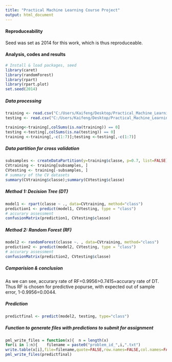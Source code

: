 ```yaml
---
title: "Practical Machine Learning Course Project"
output: html_document
---
```


#### Reproduceability

Seed was set as 2014 for this work, which is thus reproduceable.

#### Analysis, codes and results

```r
# Install & load packages, seed
library(caret)
library(randomForest) 
library(rpart) 
library(rpart.plot) 
set.seed(2014)
```

##### Data processing

```r
training <- read.csv("C:/Users/Kaifeng/Desktop/Practical_Machine_Learning_Project1/pml-training.csv", na.strings=c("NA","#DIV/0!", ""))
testing <- read.csv("C:/Users/Kaifeng/Desktop/Practical_Machine_Learning_Project1/pml-testing.csv", na.strings=c("NA","#DIV/0!", ""))

training<-training[,colSums(is.na(training)) == 0]
testing <-testing[,colSums(is.na(testing)) == 0]
training <-training[,-c(1:7)];testing <-testing[,-c(1:7)]
```

##### Data partition for cross validation

```r
subsamples <- createDataPartition(y=training$classe, p=0.7, list=FALSE)
CVtraining <- training[subsamples, ] 
CVtesting <- training[-subsamples, ]
# summary of the CV datasets
summary(CVtraining$classe);summary(CVtesting$classe)
```

##### Method 1: Decision Tree (DT)

```r
model1 <- rpart(classe ~ ., data=CVtraining, method="class")
prediction1 <- predict(model1, CVtesting, type = "class")
# accurary assessment
confusionMatrix(prediction1, CVtesting$classe)
```


##### Method 2: Random Forest (RF)

```r
model2 <- randomForest(classe ~. , data=CVtraining, method="class")
prediction2 <- predict(model2, CVtesting, type = "class")
# accurary assessment
confusionMatrix(prediction2, CVtesting$classe)
```

##### Comparision & conclusion

As we can see, accurary rate of RF=0.9956>0.7415=accurary rate of DT. Thus RF is chosen for predictive popurse, with expected out of sample error, 1-0.9956=0.0044.

##### Prediction

```r
predictfinal <- predict(model2, testing, type="class")
```

##### Function to generate files with predictions to submit for assignment

```r
pml_write_files = function(x){  n = length(x)  
for(i in 1:n){    filename = paste0("problem_id_",i,".txt")    
write.table(x[i],file=filename,quote=FALSE,row.names=FALSE,col.names=FALSE)  }}
pml_write_files(predictfinal)
```

